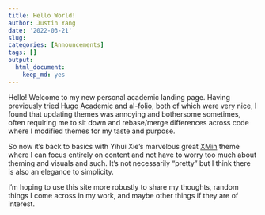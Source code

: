 ```yaml
---
title: Hello World!
author: Justin Yang
date: '2022-03-21'
slug: 
categories: [Announcements]
tags: []
output:
  html_document:
    keep_md: yes  
---
```


Hello! Welcome to my new personal academic landing page. Having previously tried [Hugo Academic](https://academic-demo.netlify.app) and [al-folio](https://github.com/alshedivat/al-folio), both of which were very nice, I found that updating themes was annoying and bothersome sometimes, often requiring me to sit down and rebase/merge differences across code where I modified themes for my taste and purpose. 

So now it's back to basics with Yihui Xie's marvelous great [XMin](https://github.com/yihui/hugo-xmin) theme where I can focus entirely on content and not have to worry too much about theming and visuals and such. It's not necessarily "pretty" but I think there is also an elegance to simplicity. 

I'm hoping to use this site more robustly to share my thoughts, random things I come across in my work, and maybe other things if they are of interest.
